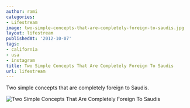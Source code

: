 ```yaml
---
author: rami
categories:
- Lifestream
image: two-simple-concepts-that-are-completely-foreign-to-saudis.jpg
layout: lifestream
publishedAt: '2012-10-07'
tags:
- california
- usa
- instagram
title: Two Simple Concepts That Are Completely Foreign To Saudis
url: lifestream
---
```


Two simple concepts that are completely foreign to Saudis.

![Two Simple Concepts That Are Completely Foreign To Saudis](/assets/images/content/lifestream/two-simple-concepts-that-are-completely-foreign-to-saudis.jpg)